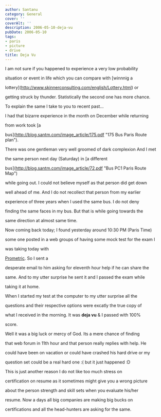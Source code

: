 ```yaml
---
author: Santanu
category: General
cover: ''
coverAlt: ''
description: 2006-05-10-deja-vu
pubDate: 2006-05-10
tags:
- paris
- picture
- drive
title: Deja Vu
---
```


I am not sure if you happened to experience a very low probability

situation or event in life which you can compare with [winnnig a

lottery](http://www.skinnerconsulting.com/english/Lottery.html) or

getting struck by thunder. Statistically the second one has more chance.

To explain the same I take to you to recent past...



I had that bizarre experience in the month on December while returning

from work took [a

bus](http://blog.santm.com/image_article/175.pdf "175 Bus Paris Route plan").

There was one gentleman very well groomed of dark complexion And I met

the same person next day (Saturday) in [a different

bus](http://blog.santm.com/image_article/72.pdf "Bus PC1 Paris Route Map")

while going out. I could not believe myself as that person did get down

well ahead of me. And I do not recollect that person from my earlier

experience of three years when I used the same bus. I do not deny

finding the same faces in my bus. But that is while going towards the

same direction at almost same time.



Now coming back today; I found yesterday around 10:30 PM (Paris Time)

some one posted in a web groups of having some mock test for the exam I

was taking today with

[Prometric](http://www.prometric.com/ "Prometric"). So I sent a

desperate email to him asking for eleventh hour help if he can share the

same. And to my utter surprise he sent it and I passed the exam while

taking it at home.



When I started my test at the computer to my utter surprise all the

questions and their respective options were excatly the true copy of

what I received in the morning. It was **deja vu** & I passed with 100%

score.



Well it was a big luck or mercy of God. Its a mere chance of finding

that web forum in 11th hour and that person really replies with help. He

could have been on vacation or could have crashed his hard drive or my

question set could be a real hard one :( but it just happened :D



This is just another reason I do not like too much stress on

certification on resume as it sometimes might give you a wrong picture

about the person strength and skill sets when you evaluate his/her

resume. Now a days all big companies are making big bucks on

certifications and all the head-hunters are asking for the same.